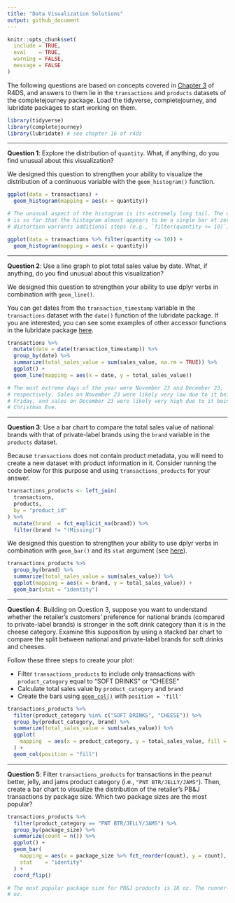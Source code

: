 ```yaml
---
title: "Data Visualization Solutions"
output: github_document
---
```


```r
knitr::opts_chunk$set(
  include = TRUE,
  eval    = TRUE,
  warning = FALSE, 
  message = FALSE
)
```

The following questions are based on concepts covered in [Chapter 3][chapter 3]
of R4DS, and answers to them lie in the `transactions` and `products` datasets
of the completejourney package. Load the tidyverse, completejourney, and
lubridate packages to start working on them.

```r
library(tidyverse)
library(completejourney)
library(lubridate) # see chapter 16 of r4ds
```

---

**Question 1**: Explore the distribution of `quantity`. What, if anything, do
you find unusual about this visualization?

We designed this question to strengthen your ability to visualize the
distribution of a continuous variable with the `geom_histogram()` function.

```r
ggplot(data = transactions) + 
  geom_histogram(mapping = aes(x = quantity))

# The unusual aspect of the histogram is its extremely long tail. The distance
# is so far that the histogram almost appears to be a single bar at zero. This
# distortion warrants additional steps (e.g., `filter(quantity <= 10)`).

ggplot(data = transactions %>% filter(quantity <= 10)) + 
  geom_histogram(mapping = aes(x = quantity))
```

---

**Question 2**: Use a line graph to plot total sales value by date. What, if
anything, do you find unusual about this visualization?

We designed this question to strengthen your ability to use dplyr verbs in
combination with `geom_line()`.

You can get dates from the `transaction_timestamp` variable in the
`transactions` dataset with the `date()` function of the lubridate package. If
you are interested, you can see some examples of other accessor functions in the
lubridate package [here][16.3].

```r
transactions %>% 
  mutate(date = date(transaction_timestamp)) %>% 
  group_by(date) %>% 
  summarize(total_sales_value = sum(sales_value, na.rm = TRUE)) %>%
  ggplot() + 
  geom_line(mapping = aes(x = date, y = total_sales_value))

# The most extreme days of the year were November 23 and December 23,
# respectively. Sales on November 23 were likely very low due to it being Black
# Friday, and sales on December 23 were likely very high due to it being
# Christmas Eve.
```

---

**Question 3**: Use a bar chart to compare the total sales value of national
brands with that of private-label brands using the `brand` variable in the
`products` dataset.

Because `transactions` does not contain product metadata, you will need to
create a new dataset with product information in it. Consider running the code
below for this purpose and using `transactions_products` for your answer.

```r
transactions_products <- left_join(
  transactions, 
  products, 
  by = "product_id"
) %>% 
  mutate(brand  = fct_explicit_na(brand)) %>% 
  filter(brand != "(Missing)")
```

We designed this question to strengthen your ability to use dplyr verbs in
combination with `geom_bar()` and its `stat` argument (see [here][3.7]).

```r
transactions_products %>%
  group_by(brand) %>%
  summarize(total_sales_value = sum(sales_value)) %>%
  ggplot(mapping = aes(x = brand, y = total_sales_value)) + 
  geom_bar(stat = "identity")
```

---

**Question 4**: Building on Question 3, suppose you want to understand whether
the retailer's customers' preference for national brands (compared to
private-label brands) is stronger in the soft drink category than it is in the
cheese category. Examine this supposition by using a stacked bar chart to
compare the split between national and private-label brands for soft drinks and
cheeses.

Follow these three steps to create your plot: 

 - Filter `transactions_products` to include only transactions with
 `product_category` equal to "SOFT DRINKS" or "CHEESE"
 - Calculate total sales value by `product_category` and `brand`
 - Create the bars using [`geom_col()`][arnold 3.7.2] with `position = 'fill'`

```r
transactions_products %>%
  filter(product_category %in% c("SOFT DRINKS", "CHEESE")) %>%
  group_by(product_category, brand) %>%
  summarize(total_sales_value = sum(sales_value)) %>%
  ggplot(
    mapping  = aes(x = product_category, y = total_sales_value, fill = brand)
  ) + 
  geom_col(position = "fill")
```

---

**Question 5**: Filter `transactions_products` for transactions in the peanut
better, jelly, and jams product category (i.e., `"PNT BTR/JELLY/JAMS"`). Then,
create a bar chart to visualize the distribution of the retailer's PB\&J
transactions by package size. Which two package sizes are the most popular?

```r
transactions_products %>% 
  filter(product_category == "PNT BTR/JELLY/JAMS") %>% 
  group_by(package_size) %>% 
  summarize(count = n()) %>% 
  ggplot() + 
  geom_bar(
    mapping = aes(x = package_size %>% fct_reorder(count), y = count), 
    stat    = "identity"
  ) +
  coord_flip()

# The most popular package size for PB&J products is 18 oz. The runner-up is 32
# oz.
```

[3.7]: https://r4ds.had.co.nz/data-visualisation.html#statistical-transformations
[16.3]: https://r4ds.had.co.nz/dates-and-times.html#date-time-components
[arnold 3.7.2]: https://jrnold.github.io/r4ds-exercise-solutions/data-visualisation.html#exercise-3.7.2
[chapter 3]: http://r4ds.had.co.nz/data-visualisation.html